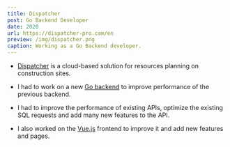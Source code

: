 ```yaml
---
title: Dispatcher
post: Go Backend Developer
date: 2020
url: https://dispatcher-pro.com/en
preview: /img/dispatcher.png
caption: Working as a Go Backend developer.
---
```


- [Dispatcher](https://dispatcher-pro.com/en) is a cloud-based solution for resources planning on construction sites.

- I had to work on a new [Go backend](https://dispatcher-pro.com/) to improve performance of the previous backend.

- I had to improve the performance of existing APIs, optimize the existing SQL requests and add many new features to the API.

- I also worked on the [Vue.js](https://vuejs.org/) frontend to improve it and add new features and pages.
